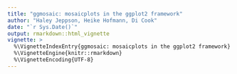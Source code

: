 ```yaml
---
title: "ggmosaic: mosaicplots in the ggplot2 framework"
author: "Haley Jeppson, Heike Hofmann, Di Cook"
date: "`r Sys.Date()`"
output: rmarkdown::html_vignette
vignette: >
  %\VignetteIndexEntry{ggmosaic: mosaicplots in the ggplot2 framework}
  %\VignetteEngine{knitr::rmarkdown}
  %\VignetteEncoding{UTF-8}
---
```



